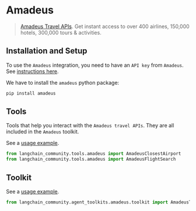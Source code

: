 # Amadeus

>[Amadeus Travel APIs](https://developers.amadeus.com/). Get instant access to over 400 airlines, 150,000 hotels, 300,000 tours & activities.

## Installation and Setup

To use the `Amadeus` integration, you need to have an `API key` from `Amadeus`.
See [instructions here](https://developers.amadeus.com/get-started/get-started-with-self-service-apis-335).

We have to install the `amadeus` python package:

```bash
pip install amadeus
```

## Tools

Tools that help you interact with the `Amadeus travel APIs`. They are all included
in the `Amadeus` toolkit.

See a [usage example](/docs/integrations/tools/amadeus).

```python
from langchain_community.tools.amadeus import AmadeusClosestAirport
from langchain_community.tools.amadeus import AmadeusFlightSearch
```

## Toolkit

See a [usage example](/docs/integrations/toolkits/amadeus).

```python
from langchain_community.agent_toolkits.amadeus.toolkit import AmadeusToolkit
```